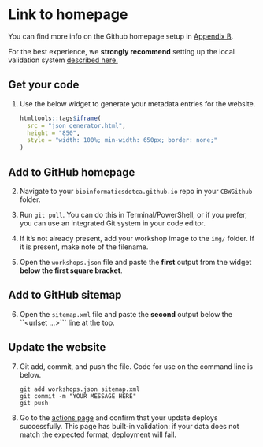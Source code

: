 # Link to homepage {#link-to-homepage}

:::: {.callout type="yellow" title="Note" style="subtle"}

You can find more info on the Github homepage setup in [Appendix B](#homepage-guide).

For the best experience, we **strongly recommend** setting up the local validation system [described here.](#local-validation)

::::

## Get your code

1.  Use the below widget to generate your metadata entries for the website.

    :::: {.callout type="gray" title="Metadata generator" style="plain" collapsible="true"}


    ```r
    htmltools::tags$iframe(
      src = "json_generator.html",
      height = "850",
      style = "width: 100%; min-width: 650px; border: none;"
    )
    
    ```

    ::::

## Add to GitHub homepage

2.  Navigate to your `bioinformaticsdotca.github.io` repo in your `CBWGithub` folder.

3.  Run `git pull`. You can do this in Terminal/PowerShell, or if you prefer, you can use an integrated Git system in your code editor.

4.  If it's not already present, add your workshop image to the `img/` folder. If it is present, make note of the filename.

5.  Open the `workshops.json` file and paste the **first** output from the widget **below the first square bracket**. 


## Add to GitHub sitemap

6.  Open the `sitemap.xml` file and paste the **second** output below the ``<urlset ...>``` line at the top.

## Update the website 

7.  Git add, commit, and push the file. Code for use on the command line is below.

    ```
    git add workshops.json sitemap.xml
    git commit -m "YOUR MESSAGE HERE"
    git push
    ```

8.  Go to the [actions page](https://github.com/bioinformaticsdotca/bioinformaticsdotca.github.io/actions) and confirm that your update deploys successfully. This page has built-in validation: if your data does not match the expected format, deployment will fail.
